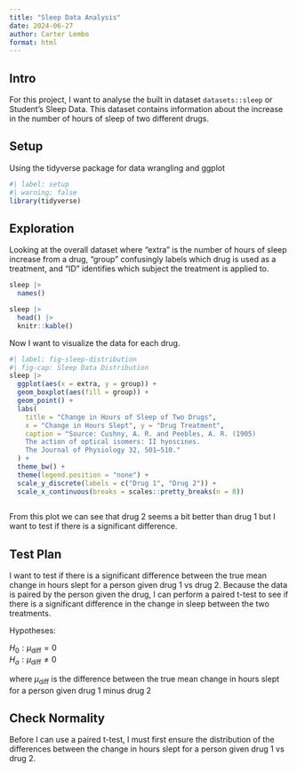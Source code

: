 ```yaml
---
title: "Sleep Data Analysis"
date: 2024-06-27
author: Carter Lembo
format: html
---
```


## Intro

For this project, I want to analyse the built in dataset `datasets::sleep` or Student's Sleep Data. This dataset contains information about the increase in the number of hours of sleep of two different drugs.

## Setup

Using the tidyverse package for data wrangling and ggplot

```r
#| label: setup
#| warning: false
library(tidyverse)
```

## Exploration

Looking at the overall dataset where "extra" is the number of hours of sleep increase from a drug, "group" confusingly labels which drug is used as a treatment, and "ID" identifies which subject the treatment is applied to.

```r
sleep |> 
  names()

sleep |> 
  head() |> 
  knitr::kable()
```

Now I want to visualize the data for each drug.

```r
#| label: fig-sleep-distribution
#| fig-cap: Sleep Data Distribution
sleep |> 
  ggplot(aes(x = extra, y = group)) +
  geom_boxplot(aes(fill = group)) +
  geom_point() +
  labs(
    title = "Change in Hours of Sleep of Two Drugs",
    x = "Change in Hours Slept", y = "Drug Treatment",
    caption = "Source: Cushny, A. R. and Peebles, A. R. (1905) 
    The action of optical isomers: II hyoscines. 
    The Journal of Physiology 32, 501–510."
  ) +
  theme_bw() +
  theme(legend.position = "none") +
  scale_y_discrete(labels = c("Drug 1", "Drug 2")) + 
  scale_x_continuous(breaks = scales::pretty_breaks(n = 8))
  
```

From this plot we can see that drug 2 seems a bit better than drug 1 but I want to test if there is a significant difference.

## Test Plan

I want to test if there is a significant difference between the true mean change in hours slept for a person given drug 1 vs drug 2. Because the data is paired by the person given the drug, I can perform a paired t-test to see if there is a significant difference in the change in sleep between the two treatments.

Hypotheses:

$H_0: \mu_{\text{diff}} = 0$  
$H_a: \mu_{\text{diff}} \neq 0$

where $\mu_{\text{diff}}$ is the difference between the true mean change in hours slept for a person given drug 1 minus drug 2

## Check Normality

Before I can use a paired t-test, I must first ensure the distribution of the differences between the change in hours slept for a person given drug 1 vs drug 2.
